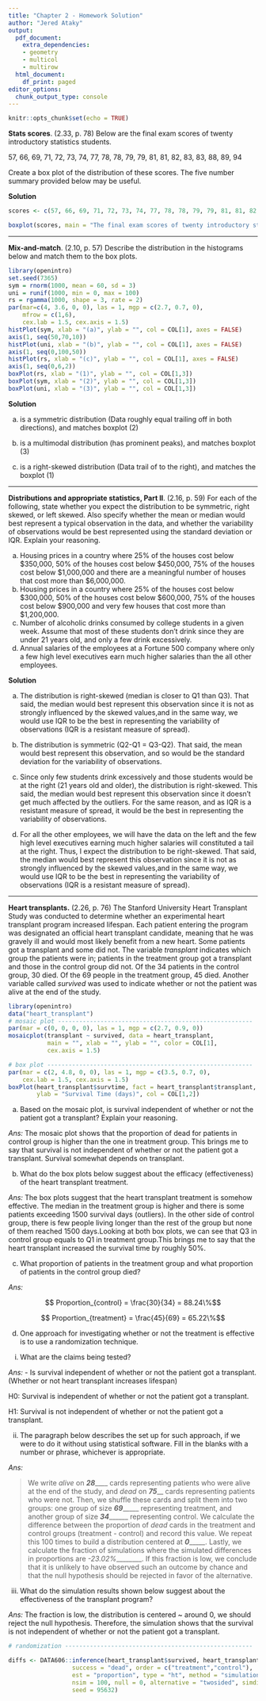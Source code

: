 ---
title: "Chapter 2 - Homework Solution"
author: "Jered Ataky"
output:
  pdf_document:
    extra_dependencies:
    - geometry
    - multicol
    - multirow
  html_document:
    df_print: paged
editor_options:
  chunk_output_type: console
---

```{r setup, include=FALSE}
knitr::opts_chunk$set(echo = TRUE)
```

**Stats scores**. (2.33, p. 78) Below are the final exam scores of twenty introductory statistics students. 

57, 66, 69, 71, 72, 73, 74, 77, 78, 78, 79, 79, 81, 81, 82, 83, 83, 88, 89, 94

Create a box plot of the distribution of these scores. The five number summary provided below may be useful.

\begin{center}
\renewcommand\arraystretch{1.5}
\begin{tabular}{ccccc}
Min & Q1    & Q2 (Median)   & Q3    & Max \\
\hline
57  & 72.5  & 78.5          & 82.5  & 94 \\
\end{tabular}
\end{center}


**Solution**

```{r, echo = FALSE}
scores <- c(57, 66, 69, 71, 72, 73, 74, 77, 78, 78, 79, 79, 81, 81, 82, 83, 83, 88, 89, 94)

boxplot(scores, main = "The final exam scores of twenty introductory statistics students", col = "green", xlab = "Scores", horizontal = TRUE)

```




--------------------------------------------------------------------------------

\clearpage

**Mix-and-match**. (2.10, p. 57) Describe the distribution in the histograms below and match them to the box plots.

```{r, echo=FALSE, message=FALSE, warning=FALSE, fig.width=10, fig.height=3}
library(openintro)
set.seed(7365)
sym = rnorm(1000, mean = 60, sd = 3)
uni = runif(1000, min = 0, max = 100)
rs = rgamma(1000, shape = 3, rate = 2)
par(mar=c(4, 3.6, 0, 0), las = 1, mgp = c(2.7, 0.7, 0), 
    mfrow = c(1,6), 
    cex.lab = 1.5, cex.axis = 1.5)
histPlot(sym, xlab = "(a)", ylab = "", col = COL[1], axes = FALSE)
axis(1, seq(50,70,10))
histPlot(uni, xlab = "(b)", ylab = "", col = COL[1], axes = FALSE)
axis(1, seq(0,100,50))
histPlot(rs, xlab = "(c)", ylab = "", col = COL[1], axes = FALSE)
axis(1, seq(0,6,2))
boxPlot(rs, xlab = "(1)", ylab = "", col = COL[1,3])
boxPlot(sym, xlab = "(2)", ylab = "", col = COL[1,3])
boxPlot(uni, xlab = "(3)", ylab = "", col = COL[1,3])
```

**Solution**

(a) is a symmetric distribution (Data roughly equal trailing off in both directions), and matches boxplot (2)

(b) is a multimodal distribution (has prominent peaks), and matches boxplot (3)

(c)  is a right-skewed distribution (Data trail of to the right), and matches the boxplot (1)



--------------------------------------------------------------------------------

\clearpage

**Distributions and appropriate statistics, Part II**. (2.16, p. 59) For each of the following, state whether you expect the distribution to be symmetric, right skewed, or left skewed. Also specify whether the mean or median would best represent a typical observation in the data, and whether the variability of observations would be best represented using the standard deviation or IQR. Explain your reasoning.

(a) Housing prices in a country where 25% of the houses cost below $350,000, 50% of the houses cost below $450,000, 75% of the houses cost below $1,000,000 and there are a meaningful number of houses that cost more than $6,000,000.
(b) Housing prices in a country where 25% of the houses cost below $300,000, 50% of the houses cost below $600,000, 75% of the houses cost below $900,000 and very few houses that cost more than $1,200,000.
(c) Number of alcoholic drinks consumed by college students in a given week. Assume that most of these students don't drink since they are under 21 years old, and only a few drink excessively.
(d) Annual salaries of the employees at a Fortune 500 company where only a few high level
executives earn much higher salaries than the all other employees.

**Solution**

(a) The distribution is right-skewed (median is closer to Q1 than Q3). That said, the median would best represent this observation since it is not as strongly influenced by the skewed values,and in the same way, we would use IQR to be the best in representing the variability of observations (IQR is a resistant measure of spread).

(b) The distribution is symmetric (Q2-Q1 = Q3-Q2). That said, the mean would best represent this observation, and so would be the standard deviation for the variability of observations.

(c) Since only few students drink excessively and those students would be at the right (21 years old and older), the distribution is  right-skewed. This said, the median would best represent this observation since it doesn't get much affected by the outliers. For the same reason, and as IQR is a resistant measure of spread, it would be the best in representing the variability of observations.
    
(d) For all the other employees, we will have the data on the left and the few high level executives earning much higher salaries will constituted a tail at the right. Thus, I expect the distribution to be right-skewed. That said, the median would best represent this observation since it is not as strongly influenced by the skewed values,and in the same way, we would use IQR to be the best in representing the variability of observations (IQR is a resistant measure of spread).



--------------------------------------------------------------------------------

\clearpage

**Heart transplants.** (2.26, p. 76) The Stanford University Heart Transplant Study was conducted to determine whether an  experimental heart transplant program increased lifespan. Each patient entering the program was designated an official heart transplant candidate, meaning that he was gravely ill and would most likely benefit from a new heart. Some patients got a transplant and some did not. The variable *transplant* indicates which group the patients were in; patients in the treatment group got a transplant and those in the control group did not. Of the 34 patients in the control group, 30 died. Of the 69 people in the treatment group, 45 died. Another variable called *survived* was used to indicate whether or not the patient was alive at the end of the study.

```{r, echo=FALSE, message=FALSE, warning=FALSE, fig.show="hold", out.width="50%", fig.height=3}

library(openintro)
data("heart_transplant")
# mosaic plot -------------------------------------------------------
par(mar = c(0, 0, 0, 0), las = 1, mgp = c(2.7, 0.9, 0))
mosaicplot(transplant ~ survived, data = heart_transplant, 
           main = "", xlab = "", ylab = "", color = COL[1],
           cex.axis = 1.5)

# box plot ----------------------------------------------------------
par(mar = c(2, 4.8, 0, 0), las = 1, mgp = c(3.5, 0.7, 0), 
    cex.lab = 1.5, cex.axis = 1.5)
boxPlot(heart_transplant$survtime, fact = heart_transplant$transplant, 
        ylab = "Survival Time (days)", col = COL[1,2])
```

(a) Based on the mosaic plot, is survival independent of whether or not the 
patient got a transplant? Explain your reasoning.

*Ans:* The mosaic plot shows that the proportion of dead for patients in control group is higher than the one in treatment group.
This brings me to say that survival is not independent of whether or not the patient got a transplant. Survival somewhat depends on transplant.

(b) What do the box plots below suggest about the efficacy (effectiveness) of the heart transplant treatment.

*Ans:* The box plots suggest that the heart transplant treatment is somehow effective. The median in the treatment group is higher and there is some patients exceeding 1500 survival days (outliers). In the other side of control group, there is few people living longer than the rest of the group but none of them reached 1500 days.Looking at both box plots, we can see that Q3 in control group equals to Q1 in treatment group.This brings me to say that the heart transplant increased the survival time by roughly 50%.

(c) What proportion of patients in the treatment group and what proportion of 
patients in the control group died?

*Ans:*

$$ Proportion_{control} = \frac{30}{34} = 88.24\%$$

$$ Proportion_{treatment} = \frac{45}{69} = 65.22\%$$


(d) One approach for investigating whether or not the treatment is effective 
is to use a randomization technique.

i. What are the claims being tested?

*Ans:*
- Is survival independent of whether or not the patient got a transplant. 
  (Whether or not heart transplant increases lifespan)
  
H0: Survival is independent of whether or not the patient got a transplant.

H1: Survival is not independent of whether or not the patient got a transplant.

ii. The paragraph below describes the set up for such approach, if we were 
to do it without using statistical software. Fill in the blanks with a number 
or phrase, whichever is appropriate.

*Ans:*

> We write *alive* on ___*28*_______ cards representing patients who were 
alive at the end of the study, and *dead* on ___*75*_____ cards 
representing patients who were not. Then, we shuffle these cards and split them 
into two groups: one group of size __*69*_______ representing treatment, and 
another group of size __*34*________ representing control. We calculate the 
difference between the proportion of *dead* cards in the treatment and 
control groups (treatment - control) and record this value. We repeat this 100 
times to build a distribution centered at __*0*_______. Lastly, we calculate 
the fraction of simulations where the simulated differences in proportions are 
 *-23.02%*________. If this fraction is low, we conclude that it is unlikely to 
have observed such an outcome by chance and that the null hypothesis should 
be rejected in favor of the alternative.

iii. What do the simulation results shown below suggest about the effectiveness 
of the transplant program?

*Ans:*
The fraction is low, the distribution is centered ~ around 0, we should reject the null hypothesis.
Therefore, the simulation shows that the survival is not independent of whether or not the patient got a transplant.

```{r fig.height=3, fig.show="hold", message=FALSE, warning=FALSE, include=FALSE, out.width="50%", results='hide'}
# randomization -----------------------------------------------------

diffs <- DATA606::inference(heart_transplant$survived, heart_transplant$transplant, 
                  success = "dead", order = c("treatment","control"), 
                  est = "proportion", type = "ht", method = "simulation", 
                  nsim = 100, null = 0, alternative = "twosided", simdist = TRUE,
                  seed = 95632)
```

\begin{center}
```{r, results='hide', echo=FALSE, message=FALSE, warning=FALSE, fig.show="hold", out.width="75%", fig.height=3}
# plot randomization distribution -----------------------------------
par(mar = c(3.6, 2.2, 1, 1), las = 1, mgp = c(2.5, 0.7, 0), 
    cex.axis = 1.5, cex.lab = 1.5)
values  <- table(diffs)
plot(diffs, type = "n", xlim = c(-0.25, 0.25), 
     xlab = "simulated differences in proportions", 
     ylab = "", axes = FALSE, ylim = c(0, max(values)))
axis(1, at = seq(-0.25, 0.25, 0.05), 
     labels = c(-0.25, NA,-0.15, NA,-0.05, NA, 0.05, NA, 0.15, NA, 0.25))
for(i in 1:length(diffs)){
  x   <- diffs[i]
  rec <- sum(diffs == x)
  points(rep(x, rec), 1:rec, pch = 20, cex = 0.8, col = COL[1])
}
```
\end{center}

